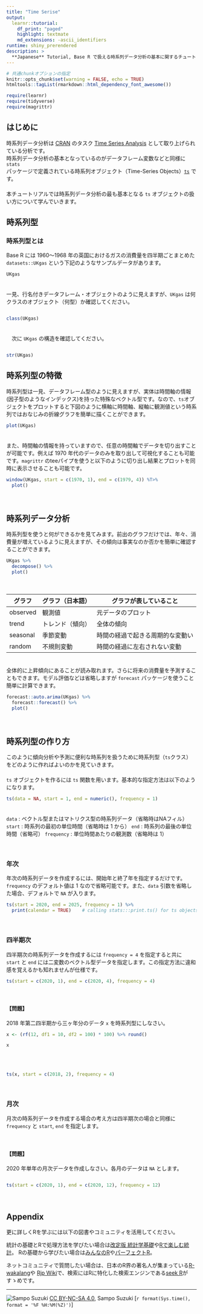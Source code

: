 ```yaml
---
title: "Time Serise"
output:
  learnr::tutorial:
    df_print: "paged"
    highlight: textmate
    md_extensions: -ascii_identifiers
runtime: shiny_prerendered
description: > 
  **Japanese** Tutorial, Base R で扱える時系列データ分析の基本に関するチュートリアルです。
---
```


<!-- 必要なパッケージ
本チュートリアルファイルを実行するためには以下のパッケージが必要です。必ず
インストールされていることを確認して下さい。

knitr, learnr, rmarkdown, shiny, tidyverse

インストールされていない場合、以下のページを参考にパッケージをインストール
してください。

https://k-metrics.github.io/cabinet/program/env/install_chk.html
-->

```r
# 共通chunkオプションの指定
knitr::opts_chunk$set(warning = FALSE, echo = TRUE)
htmltools::tagList(rmarkdown::html_dependency_font_awesome())

require(learnr)
require(tidyverse)
require(magrittr)
```

## はじめに
時系列データ分析は [CRAN](https://cran.r-project.org/) のタスク [Time Series Analysis](https://cran.r-project.org/web/views/TimeSeries.html) として取り上げられている分析です。  
時系列データ分析の基本となっているのがデータフレーム変数などと同様に `stats` パッケージで定義されている時系列オブジェクト（Time-Series Objects）[`ts`](https://stat.ethz.ch/R-manual/R-devel/library/stats/html/ts.html) です。  
　  
本チュートリアルでは時系列データ分析の最も基本となる `ts` オブジェクトの扱い方について学んでいきます。  


## 時系列型

### 時系列型とは
Base R には 1960〜1968 年の英国におけるガスの消費量を四半期ごとまとめた `datasets::UKgas` という下記のようなサンプルデータがあります。  
```r
UKgas
```
　  
一見、行名付きデータフレーム・オブジェクトのように見えますが、`UKgas` は何クラスのオブジェクト（何型）か確認してください。  
```r

```

```r
class(UKgas)
```
　  
　次に `UKgas` の構造を確認してください。  
```r

```

```r
str(UKgas)
```


## 時系列型の特徴
時系列型は一見、データフレーム型のように見えますが、実体は時間軸の情報(因子型のようなインデックス)を持った特殊なベクトル型です。なので、`ts`オブジェクトをプロットすると下図のように横軸に時間軸、縦軸に観測値という時系列ではおなじみの折線グラフを簡単に描くことができます。  
```r
plot(UKgas)
```

　  
また、時間軸の情報を持っていますので、任意の時間軸でデータを切り出すことが可能です。例えば 1970 年代のデータのみを取り出して可視化することも可能です。`magrittr` のteeパイプを使うと以下のように切り出し結果とプロットを同時に表示させることも可能です。  
```r
window(UKgas, start = c(1970, 1), end = c(1979, 4)) %T>% 
  plot()
```

　  

## 時系列データ分析
時系列型を使うと何ができるかを見てみます。前出のグラフだけでは、年々、消費量が増えているように見えますが、その傾向は事実なのか否かを簡単に確認することができます。  
```r
UKgas %>% 
  decompose() %>% 
  plot()
```

　  

グラフ   | グラフ（日本語） | グラフが表していること
---------|------------------|--------------------------------
observed | 観測値           | 元データのプロット
trend    | トレンド（傾向） | 全体の傾向
seasonal | 季節変動         | 時間の経過で起きる周期的な変動い
random   | 不規則変動       | 時間の経過に左右されない変動

　  
全体的に上昇傾向にあることが読み取れます。さらに将来の消費量を予測することもできます。モデル評価などは省略しますが `forecast` パッケージを使うこと簡単に計算できます。
```r
forecast::auto.arima(UKgas) %>% 
  forecast::forecast() %>% 
  plot()
```

　  

## 時系列型の作り方
このように傾向分析や予測に便利な時系列を扱うために時系列型（`ts`クラス）をどのように作ればよいのかを見ていきます。  
　  
`ts` オブジェクトを作るには `ts` 関数を用います。基本的な指定方法は以下のようになります。  
```r
ts(data = NA, start = 1, end = numeric(), frequency = 1)
```

　  
`data` : ベクトル型またはマトリクス型の時系列データ（省略時はNAフィル）
`start` : 時系列の最初の単位時間（省略時は $1$ から）
`end` : 時系列の最後の単位時間（省略可）
`frequency` : 単位時間あたりの観測数（省略時は $1$）

　  

### 年次
年次の時系列データを作成するには、開始年と終了年を指定するだけです。`frequency` のデフォルト値は $1$ なので省略可能です。また、`data` 引数を省略した場合、デフォルトで `NA` が入ります。
```r
ts(start = 2020, end = 2025, frequency = 1) %>% 
  print(calendar = TRUE)    # calling stats:::print.ts() for ts objects print
```

　  

### 四半期次
四半期次の時系列データを作成するには `frequency = 4` を指定すると共に `start` と `end` には二変数のベクトル型データを指定します。この指定方法に違和感を覚えるかも知れませんが仕様です。  
```r
ts(start = c(2020, 1), end = c(2020, 4), frequency = 4)
```
　  

#### 【問題】
2018 年第二四半期から三ヶ年分のデータ `x` を時系列型にしなさい。
```r
x <- (rf(12, df1 = 10, df2 = 100) * 100) %>% round()
```
```r
x
```

　  

```r

```

```r
ts(x, start = c(2018, 2), frequency = 4)
```

　  

### 月次
月次の時系列データを作成する場合の考え方は四半期次の場合と同様に `frequency` と `start`, `end` を指定します。  

　  

#### 【問題】
2020 年単年の月次データを作成しなさい。各月のデータは `NA` とします。
```r

```

```r
ts(start = c(2020, 1), end = c(2020, 12), frequency = 12)
```

　  




## Appendix
更に詳しくRを学ぶには以下の図書やコミュニティを活用してください。

統計の基礎とRで処理方法を学びたい場合は[改定版 統計学基礎][B1]や[Rで楽しむ統計][B2]。
Rの基礎から学びたい場合は[みんなのR][B3]や[パーフェクトR][B4]。  

ネットコミュニティで質問したい場合は、日本のR界の著名人が集まっている[R-wakalang][C1]や
[Rjp Wiki][C2]で、検索にはRに特化した検索エンジンである[seek R][C3]がすゝめです。

---

![Sampo Suzuki][CCI]
[CC BY-NC-SA 4.0][CC], Sampo Suzuki [`r format(Sys.time(), format = '%F %H:%M(%Z)')`]

[0]: https://sites.google.com/site/kantometrics/ "データ分析勉強会"
[CC]: http://creativecommons.org/licenses/by-nc-sa/4.0/deed.ja "CC BY-NC-SA 4.0"
[CCI]: https://i.creativecommons.org/l/by-nc-sa/4.0/88x31.png "CC BY-NC-SA 4.0 icon"
[RS]: https://www.rstudio.com/ "RStudio"

<!-- Books -->
[B1]: http://www.tokyo-tosho.co.jp/books/978-4-489-02227-2/ "統計学基礎"
[B2]: http://www.kyoritsu-pub.co.jp/bookdetail/9784320112414 "Rで楽しむ統計"
[B3]: https://book.mynavi.jp/ec/products/detail/id=39763 "みんなのR"
[B4]: http://gihyo.jp/book/2017/978-4-7741-8812-6 "パーフェクトR"

<!-- Net Community -->
[C1]: http://qiita.com/uri/items/5583e91bb5301ed5a4ba "R-wakalang"
[C2]: http://www.okadajp.org/RWiki/ "RjpWiki"
[C3]: http://seekr.jp/ "seek R"
